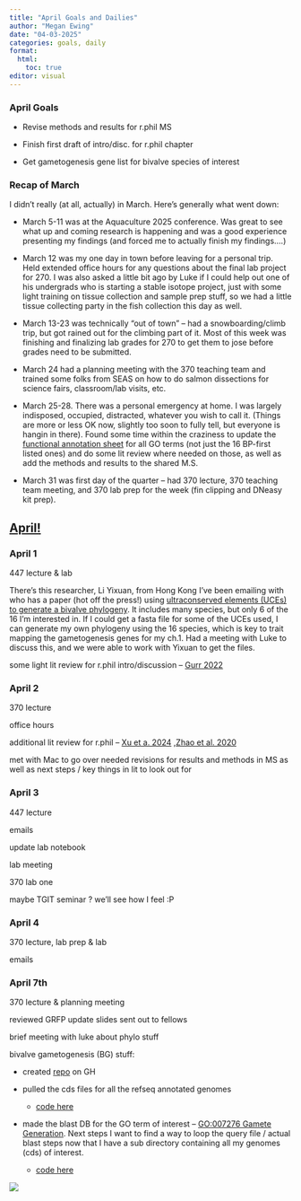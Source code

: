 ```yaml
---
title: "April Goals and Dailies"
author: "Megan Ewing"
date: "04-03-2025"
categories: goals, daily
format: 
  html:
    toc: true
editor: visual
---
```


### April Goals

-   Revise methods and results for r.phil MS

-   Finish first draft of intro/disc. for r.phil chapter

-   Get gametogenesis gene list for bivalve species of interest

### Recap of March

I didn't really (at all, actually) in March. Here's generally what went down:

-   March 5-11 was at the Aquaculture 2025 conference. Was great to see what up and coming research is happening and was a good experience presenting my findings (and forced me to actually finish my findings....)

-   March 12 was my one day in town before leaving for a personal trip. Held extended office hours for any questions about the final lab project for 270. I was also asked a little bit ago by Luke if I could help out one of his undergrads who is starting a stable isotope project, just with some light training on tissue collection and sample prep stuff, so we had a little tissue collecting party in the fish collection this day as well.

-   March 13-23 was technically "out of town" – had a snowboarding/climb trip, but got rained out for the climbing part of it. Most of this week was finishing and finalizing lab grades for 270 to get them to jose before grades need to be submitted.

-   March 24 had a planning meeting with the 370 teaching team and trained some folks from SEAS on how to do salmon dissections for science fairs, classroom/lab visits, etc.

-   March 25-28. There was a personal emergency at home. I was largely indisposed, occupied, distracted, whatever you wish to call it. (Things are more or less OK now, slightly too soon to fully tell, but everyone is hangin in there). Found some time within the craziness to update the [functional annotation sheet](https://docs.google.com/spreadsheets/d/1P1RUVCw2i_GcheCnTv44n3GW_-jLlzDLtnNnrWla1d8/edit?usp=sharing) for all GO terms (not just the 16 BP-first listed ones) and do some lit review where needed on those, as well as add the methods and results to the shared M.S.

-   March 31 was first day of the quarter – had 370 lecture, 370 teaching team meeting, and 370 lab prep for the week (fin clipping and DNeasy kit prep).

## [April!]{.underline}

### April 1

447 lecture & lab

There's this researcher, Li Yixuan, from Hong Kong I've been emailing with who has a paper (hot off the press!) using [ultraconserved elements (UCEs) to generate a bivalve phylogeny](https://academic.oup.com/sysbio/article/74/1/16/7758682). It includes many species, but only 6 of the 16 I'm interested in. If I could get a fasta file for some of the UCEs used, I can generate my own phylogeny using the 16 species, which is key to trait mapping the gametogenesis genes for my ch.1. Had a meeting with Luke to discuss this, and we were able to work with Yixuan to get the files.

some light lit review for r.phil intro/discussion – [Gurr 2022](https://onlinelibrary.wiley.com/doi/full/10.1111/mec.16644)

### April 2

370 lecture

office hours

additional lit review for r.phil – [Xu et a. 2024](https://doi.org/10.1016/j.marenvres.2024.106752) ,[Zhao et al. 2020](https://doi.org/10.1016/j.ecss.2020.106620)

met with Mac to go over needed revisions for results and methods in MS as well as next steps / key things in lit to look out for

### April 3

447 lecture

emails

update lab notebook

lab meeting

370 lab one

maybe TGIT seminar ? we'll see how I feel :P

### April 4

370 lecture, lab prep & lab

emails

### April 7th

370 lecture & planning meeting

reviewed GRFP update slides sent out to fellows

brief meeting with luke about phylo stuff

bivalve gametogenesis (BG) stuff:

-   created [repo](https://github.com/meganewing/bivalve_gametogenesis) on GH

-   pulled the cds files for all the refseq annotated genomes

    -   [code here](https://github.com/meganewing/bivalve_gametogenesis/blob/main/code/01-retrievegenomes.Rmd)

-   made the blast DB for the GO term of interest – [GO:007276 Gamete Generation](https://www.ebi.ac.uk/QuickGO/term/GO:0007276). Next steps I want to find a way to loop the query file / actual blast steps now that I have a sub directory containing all my genomes (cds) of interest.

    -   [code here](https://github.com/meganewing/bivalve_gametogenesis/blob/main/code/02-blastoncds.Rmd)

![](images/GO0007276_ancestorchart.png){fig-align="center"}
